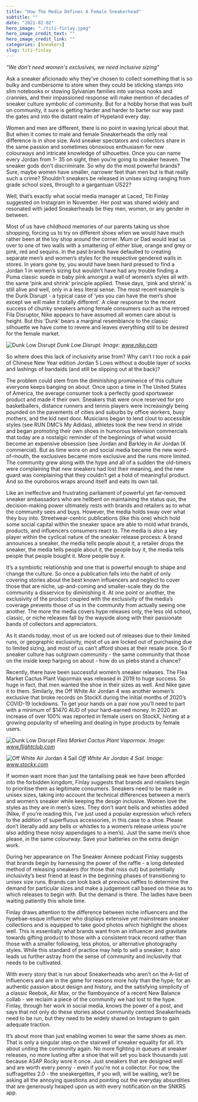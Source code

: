 ```yaml
---
title: "How The Media Defines A Female Sneakerhead"
subtitle: ""
date: "2021-02-02"
hero_image: "./titi-finlay.jpeg"
hero_image_credit_text: ""
hero_image_credit_link: ""
categories: [Sneakers]
slug: titi-finlay
---
```


_“We don’t need women's exclusives, we need inclusive sizing”_

Ask a sneaker aficionado why they’ve chosen to collect something that is so bulky and cumbersome to store when they could be sticking stamps into slim notebooks or stowing Sylvanian families into various nooks and crannies, and their impassioned response will make mention of decades of sneaker culture symbolic of community. But for a hobby horse that was built on community, it sure is getting harder and harder to barter our way past the gates and into the distant realm of Hypeland every day.

Women and men are different, there is no point in waxing lyrical about that. But when it comes to male and female Sneakerheads the only real difference is in shoe size. Avid sneaker spectators and collectors share in the same passion and sometimes obnoxious enthusiasm for new colourways and intricate knowledge of silhouettes. Once you can name every Jordan from 1- 35 on sight, then you’re going to sneaker heaven. The sneaker gods don’t discriminate. So why do the most powerful brands? Sure, maybe women have smaller, narrower feet than men but is that really such a crime? Shouldn’t sneakers be released in unisex sizing ranging from grade school sizes, through to a gargantuan US22?

Well, that’s exactly what social media manager at Laced, Titi Finlay suggested on Instagram in November. Her post was shared widely and resonated with jaded Sneakerheads be they men, women, or any gender in between.

Most of us have childhood memories of our parents taking us shoe shopping, forcing us to try on different shoes when we would have much rather been at the toy shop around the corner. Mum or Dad would lead us over to one of two walls with a smattering of either blue, orange and grey or pink, red and sequins. In the past brands have defaulted to creating separate men’s and women’s styles for the respective gendered walls in stores. In years gone by, you would have been hard pressed to find a Jordan 1 in women’s sizing but wouldn’t have had any trouble finding a Puma classic suede in baby pink amongst a wall of women’s styles all with the same ‘pink and shrink’ principle applied. These days, ‘pink and shrink’ is still alive and well, only in a less literal sense. The most recent example is the Dunk Disrupt - a typical case of ‘yes you can have the men’s shoe except we will make it totally different’. A clear response to the recent success of chunky sneakers among female consumers such as the retroed Fila Disruptor, Nike appears to have assumed all women care about is height. But this ‘Dunk’ bears a marginal resemblance to the classic silhouette we have come to revere and leaves everything still to be desired for the female market.

![Dunk Low Disrupt](/picture1.jpg)
*Dunk Low Disrupt. Image: www.nike.com*

So where does this lack of inclusivity arise from? Why can’t I too rock a pair of Chinese New Year edition Jordan 5 Lows without a double layer of socks and lashings of bandaids (and still be slipping out at the back)?

The problem could stem from the diminishing prominence of this culture everyone keeps banging on about. Once upon a time in The United States of America, the average consumer took a perfectly good sportswear product and made it their own. Sneakers that were once reserved for pro basketballers, distance runners and tennis players were increasingly being pounded on the pavements of cities and suburbs by office workers, busy mothers, and the kid next door. Musicians began to lend clout to accessible styles (see RUN DMC’s My Adidas), athletes took the new trend in stride and began promoting their own shoes in humorous television commercials that today are a nostalgic reminder of the beginnings of what would become an expensive obsession (see Jordan and Barkley in Air Jordan IX commercial). But as time wore on and social media became the new word-of-mouth, the exclusives became more exclusive and the runs more limited. The community grew along with the hype and all of a sudden the old-timers were complaining that new sneakers had lost their meaning, and the new guard was complaining that they couldn’t get a hold of meaningful product. And so the ouroboros wraps around itself and eats its own tail.

Like an ineffective and frustrating parliament of powerful yet far-removed sneaker ambassadors who are hellbent on maintaining the status quo, the decision-making power ultimately rests with brands and retailers as to what the community sees and buys. However, the media holds sway over what they buy into. Streetwear-centric publications (like this one) which hold some social capital within the sneaker space are able to mold what brands, products, and influencers consumers react to. The media is also a key player within the cyclical nature of the sneaker release process: A brand announces a sneaker, the media tells people about it, a retailer drops the sneaker, the media tells people about it, the people buy it, the media tells people that people bought it. More people buy it.

It’s a symbiotic relationship and one that is powerful enough to shape and change the culture. So once a publication falls into the habit of only covering stories about the best known influencers and neglect to cover those that are niche, up-and-coming and smaller-scale they do the community a disservice by diminishing it. At one point or another, the exclusivity of the product coupled with the exclusivity of the media’s coverage prevents those of us in the community from actually seeing one another. The more the media covers hype releases only, the less old school, classic, or niche releases fall by the wayside along with their passionate bands of collectors and appreciators.

As it stands today, most of us are locked out of releases due to their limited runs, or geographic exclusivity, most of us are locked out of purchasing due to limited sizing, and most of us can’t afford shoes at their resale price. So if sneaker culture has outgrown community - the same community that those on the inside keep harping on about - how do us plebs stand a chance?

Recently, there have been successful women’s sneaker releases. The Flea Market Cactus Plant Vapormax was released in 2019 to huge success. So huge in fact, that men wanted the shoe in their sizes as well. And Nike gave it to them. Similarly, the Off White Air Jordan 4 was another women’s exclusive that broke records on StockX during the initial months of 2020’s COVID-19 lockdowns. To get your hands on a pair now you’ll need to part with a minimum of $1470 AUD of your hard-earned money. In 2020 an increase of over 100% was reported in female users on StockX, hinting at a growing popularity of wheeling and dealing in hype products by female users.

![Dunk Low Disrupt](/picture2.jpg)
*Flea Market Cactus Plant Vapormax. Image: www.flightclub.com*

![Off White Air Jordan 4 Sail](./picture3.jpg)
*Off White Air Jordan 4 Sail. Image: www.stockx.com*

If women want more than just the tantalising peak we have been afforded into the forbidden kingdom, Finlay suggests that brands and retailers begin to prioritise them as legitimate consumers. Sneakers need to be made in unisex sizes, taking into account the technical differences between a men’s and women’s sneaker while keeping the design inclusive. Women love the styles as they are in men’s sizes. They don’t want bells and whistles added (Nike, if you’re reading this, I’ve just used a popular expression which refers to the addition of superfluous accessories, in this case to a shoe. Please don’t literally add any bells or whistles to a women’s release unless you're also adding these noisy appendages to a men’s). Just the same men’s shoe please, in the same colourway. Save your batteries on the extra design work.

During her appearance on The Sneaker Annexe podcast Finlay suggests that brands begin by harnessing the power of the raffle - a long detested method of releasing sneakers (for those that miss out) but potentially inclusivity’s best friend at least in the beginning phases of transitioning to unisex size runs. Brands can look back at previous raffles to determine the demand for particular sizes and make a judgement call based on these as to which releases to begin with. But the demand is there. The ladies have been waiting patiently this whole time.

Finlay draws attention to the difference between niche influencers and the hypebae-esque influencer who displays extensive yet mainstream sneaker collections and is equipped to take good photos which highlight the shoes well. This is essentially what brands want from an influencer and gravitate towards gifting product to those with a consistent track record rather than those with a smaller following, less photos, or alternative photography styles. While this standard of practice may help to sell a sneaker, it also leads us further astray from the sense of community and inclusivity that needs to be cultivated.

With every story that is run about Sneakerheads who aren’t on the A-list of influencers and are in the game for reasons more holy than the hype; for an authentic passion about design and history, and the satisfying simplicity of a classic Reebok, Air Max, or the flamboyance of a recent New Balance collab - we reclaim a piece of the community we had lost to the hype. Finlay, through her work in social media, knows the power of a post, and says that not only do these stories about community centred Sneakerheads need to be run, but they need to be widely shared on Instagram to gain adequate traction.

It’s about more than just enabling women to wear the same shoes as men. That is only a singular step on the stairwell of sneaker equality for all. It’s about uniting the community again. No more fighting in queues at sneaker releases, no more lusting after a shoe that will set you back thousands just because ASAP Rocky wore it once. Just sneakers that are designed well and are worth every penny - even if you're not a collector. For now, the suffragettes 2.0 - the sneakergettes, if you will, will be waiting, we’ll be asking all the annoying questions and pointing out the everyday absurdities that are generously heaped upon us with every notification on the SNKRS app.
